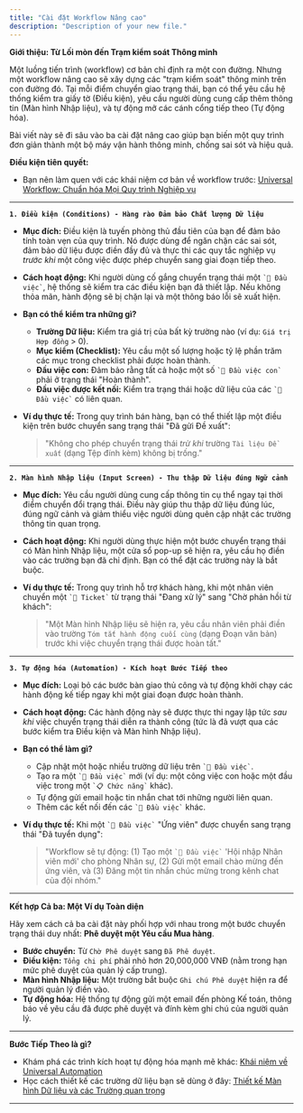 ```yaml
---
title: "Cài đặt Workflow Nâng cao"
description: "Description of your new file."
---
```



**Giới thiệu: Từ Lối mòn đến Trạm kiểm soát Thông minh**

Một luồng tiến trình (workflow) cơ bản chỉ định ra một con đường. Nhưng một workflow nâng cao sẽ xây dựng các "trạm kiểm soát" thông minh trên con đường đó. Tại mỗi điểm chuyển giao trạng thái, bạn có thể yêu cầu hệ thống kiểm tra giấy tờ (Điều kiện), yêu cầu người dùng cung cấp thêm thông tin (Màn hình Nhập liệu), và tự động mở các cánh cổng tiếp theo (Tự động hóa).

Bài viết này sẽ đi sâu vào ba cài đặt nâng cao giúp bạn biến một quy trình đơn giản thành một bộ máy vận hành thông minh, chống sai sót và hiệu quả.

**Điều kiện tiên quyết:**

- Bạn nên làm quen với các khái niệm cơ bản về workflow trước: [Universal Workflow: Chuẩn hóa Mọi Quy trình Nghiệp vụ](https://www.google.com/search?q=./platform-reference/universal-workflow)

---

**`1. Điều kiện (Conditions) - Hàng rào Đảm bảo Chất lượng Dữ liệu`**

- **Mục đích:** Điều kiện là tuyến phòng thủ đầu tiên của bạn để đảm bảo tính toàn vẹn của quy trình. Nó được dùng để ngăn chặn các sai sót, đảm bảo dữ liệu được điền đầy đủ và thực thi các quy tắc nghiệp vụ _trước khi_ một công việc được phép chuyển sang giai đoạn tiếp theo.
- **Cách hoạt động:** Khi người dùng cố gắng chuyển trạng thái một `` `🧊 Đầu việc` ``, hệ thống sẽ kiểm tra các điều kiện bạn đã thiết lập. Nếu không thỏa mãn, hành động sẽ bị chặn lại và một thông báo lỗi sẽ xuất hiện.
- **Bạn có thể kiểm tra những gì?**
  - **Trường Dữ liệu:** Kiểm tra giá trị của bất kỳ trường nào (ví dụ: `Giá trị Hợp đồng` \> 0).
  - **Mục kiểm (Checklist):** Yêu cầu một số lượng hoặc tỷ lệ phần trăm các mục trong checklist phải được hoàn thành.
  - **Đầu việc con:** Đảm bảo rằng tất cả hoặc một số `` `🧊 Đầu việc con` `` phải ở trạng thái "Hoàn thành".
  - **Đầu việc được kết nối:** Kiểm tra trạng thái hoặc dữ liệu của các `` `🧊 Đầu việc` `` có liên quan.
- **Ví dụ thực tế:** Trong quy trình bán hàng, bạn có thể thiết lập một điều kiện trên bước chuyển sang trạng thái "Đã gửi Đề xuất":

  > "Không cho phép chuyển trạng thái _trừ khi_ trường `Tài liệu Đề xuất` (dạng Tệp đính kèm) không bị trống."

---

**`2. Màn hình Nhập liệu (Input Screen) - Thu thập Dữ liệu đúng Ngữ cảnh`**

- **Mục đích:** Yêu cầu người dùng cung cấp thông tin cụ thể ngay tại thời điểm chuyển đổi trạng thái. Điều này giúp thu thập dữ liệu đúng lúc, đúng ngữ cảnh và giảm thiểu việc người dùng quên cập nhật các trường thông tin quan trọng.
- **Cách hoạt động:** Khi người dùng thực hiện một bước chuyển trạng thái có Màn hình Nhập liệu, một cửa sổ pop-up sẽ hiện ra, yêu cầu họ điền vào các trường bạn đã chỉ định. Bạn có thể đặt các trường này là bắt buộc.
- **Ví dụ thực tế:** Trong quy trình hỗ trợ khách hàng, khi một nhân viên chuyển một `` `🧊 Ticket` `` từ trạng thái "Đang xử lý" sang "Chờ phản hồi từ khách":

  > "Một Màn hình Nhập liệu sẽ hiện ra, yêu cầu nhân viên phải điền vào trường `Tóm tắt hành động cuối cùng` (dạng Đoạn văn bản) trước khi việc chuyển trạng thái được hoàn tất."

---

**`3. Tự động hóa (Automation) - Kích hoạt Bước Tiếp theo`**

- **Mục đích:** Loại bỏ các bước bàn giao thủ công và tự động khởi chạy các hành động kế tiếp ngay khi một giai đoạn được hoàn thành.
- **Cách hoạt động:** Các hành động này sẽ được thực thi ngay lập tức _sau khi_ việc chuyển trạng thái diễn ra thành công (tức là đã vượt qua các bước kiểm tra Điều kiện và Màn hình Nhập liệu).
- **Bạn có thể làm gì?**
  - Cập nhật một hoặc nhiều trường dữ liệu trên `` `🧊 Đầu việc` ``.
  - Tạo ra một `` `🧊 Đầu việc` `` mới (ví dụ: một công việc con hoặc một đầu việc trong một `` `📋 Chức năng` `` khác).
  - Tự động gửi email hoặc tin nhắn chat tới những người liên quan.
  - Thêm các kết nối đến các `` `🧊 Đầu việc` `` khác.
- **Ví dụ thực tế:** Khi một `` `🧊 Đầu việc` `` "Ứng viên" được chuyển sang trạng thái "Đã tuyển dụng":

  > "Workflow sẽ tự động: (1) Tạo một `` `🧊 Đầu việc` `` 'Hội nhập Nhân viên mới' cho phòng Nhân sự, (2) Gửi một email chào mừng đến ứng viên, và (3) Đăng một tin nhắn chúc mừng trong kênh chat của đội nhóm."

---

**Kết hợp Cả ba: Một Ví dụ Toàn diện**

Hãy xem cách cả ba cài đặt này phối hợp với nhau trong một bước chuyển trạng thái duy nhất: **Phê duyệt một Yêu cầu Mua hàng**.

- **Bước chuyển:** Từ `Chờ Phê duyệt` sang `Đã Phê duyệt`.
- **Điều kiện:** `Tổng chi phí` phải nhỏ hơn 20,000,000 VNĐ (nằm trong hạn mức phê duyệt của quản lý cấp trung).
- **Màn hình Nhập liệu:** Một trường bắt buộc `Ghi chú Phê duyệt` hiện ra để người quản lý điền vào.
- **Tự động hóa:** Hệ thống tự động gửi một email đến phòng Kế toán, thông báo về yêu cầu đã được phê duyệt và đính kèm ghi chú của người quản lý.

---

**Bước Tiếp Theo là gì?**

- Khám phá các trình kích hoạt tự động hóa mạnh mẽ khác: [Khái niệm về Universal Automation](https://www.google.com/search?q=./vi/platform-reference/universal-automation)
- Học cách thiết kế các trường dữ liệu bạn sẽ dùng ở đây: [Thiết kế Màn hình Dữ liệu và các Trường quan trọng](https://www.google.com/search?q=./vi/build-playbooks/designing-data-screens)

---